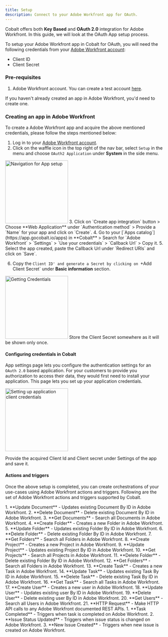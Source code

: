 ```yaml
---
title: Setup
description: Connect to your Adobe Workfront app for OAuth.
---
```

Cobalt offers both **Key Based** and **OAuth 2.0** integration for Adobe Workfront. In this guide, we will look at the OAuth App setup process.

To setup your Adobe Workfront app in Cobalt for OAuth, you will need the following credentials from your [Adobe Workfront account](https://business.adobe.com/in/products/workfront/login.html):
- Client ID
- Client Secret

### Pre-requisites

1. Adobe Workfront account. You can create a test account [here](https://forms.office.com/pages/responsepage.aspx?id=Wht7-jR7h0OUrtLBeN7O4QITwtQrafJLqrB15dCBC2xUQkxLMVhISzhZM0pZV1VQQzRWRTBVNDFDMy4u).

<Info>If you haven't already created an app in Adobe Workfront, you'd need to create one.</Info>

### Creating an app in Adobe Workfront

To create a Adobe Workfront app and acquire the above mentioned credentials, please follow the steps mentioned below:

1. Log in to your [Adobe Workfront account](https://business.adobe.com/in/products/workfront/login.html).
2. Click on the waffle icon in the top right of the nav bar, select `Setup` in the menu and choose `OAuth2 Application` under **System** in the side menu.
<img height="200" src="/images/Adobeworkfront/workfront_navigation.png" alt="Navigation for App setup"/>
3. Click on `Create app integration` button > Choose **Web Application** under `Authentication method` > Provide a `Name` for your app and click on `Create`.
4. Go to your [`Apps catalog`](https://app.gocobalt.io/apps) in **Cobalt** > Search for `Adobe Workfront` > `Settings` > `Use your credentials` > `Callback Url` > Copy it.
5. Select the app created, paste the Callback Url under `Redirect URls` and click on `Save`.

6. Copy the `Client ID' and generate a Secret by clicking on `+Add Client Secret` under **Basic information** section.
<img height="200" src="/images/Adobeworkfront/workfront_credentials.png" alt="Getting Credentials"/>

<Note>
Store the Client Secret somewhere as it will be shown only once.
</Note>

#### Configuring credentials in Cobalt
App settings page lets you configure the authentication settings for an `OAuth 2.0` based application. For your customers to provide you authorization to access their data,
they would first need to install your application. This page lets you set up your application credentials.

<img height="200" src="/images/Adobeworkfront/workfront_cobalt.png" alt="Setting up application client credentials"/>

Provide the acquired Client Id and Client secret under Settings of the app and save it.

#### Actions and triggers
Once the above setup is completed, you can create orchestrations of your use-cases using Adobe Workfront actions and triggers. Following are the set of Adobe Workfront actions and triggers
supported by Cobalt.

<Tabs>
  <Tab title="Actions">
  <AccordionGroup>
  <Accordion title="Document">
     1. **Update Document** - Updates existing Document By ID in Adobe Workfront.
     2. **Delete Document** - Delete existing Document By ID in Adobe Workfront.
     3. **Get Documents** - Search all Documents in Adobe Workfront.
     </Accordion>
     <Accordion title="Folder">
     4. **Create Folder** - Creates a new Folder in Adobe Workfront.
     5. **Update Folder** - Updates existing Folder By ID in Adobe Workfront.
     6. **Delete Folder** - Delete existing Folder By ID in Adobe Workfront.
     7. **Get Folders** - Search all Folders in Adobe Workfront.
      </Accordion>
     <Accordion title="Project">
     8. **Create Project** - Creates a new Project in Adobe Workfront.
     9. **Update Project** - Updates existing Project By ID in Adobe Workfront.
     10. **Get Projects** - Search all Projects in Adobe Workfront.
     11. **Delete Folder** - Delete existing Folder By ID in Adobe Workfront.
     12. **Get Folders** - Search all Folders in Adobe Workfront.
      </Accordion>
    <Accordion title="Task">
     13. **Create Task** - Creates a new Task in Adobe Workfront.
     14. **Update Task** - Updates existing Task By ID in Adobe Workfront.
     15. **Delete Task** - Delete existing Task By ID in Adobe Workfront.
     16. **Get Task** - Search all Tasks in Adobe Workfront.
    </Accordion>
    <Accordion title="User">
     17. **Create User** - Creates a new user in Adobe Workfront.
     18. **Update User** - Updates existing user By ID in Adobe Workfront.
     19. **Delete User** - Delete existing user By ID in Adobe Workfront.
     20. **Get Users** - Search all Users in Adobe Workfront.
    </Accordion>
     <Accordion title="Others">
     21. **HTTP Request** - Make HTTP API calls to any Adobe Workfront documented REST APIs.
      </Accordion>
    </AccordionGroup>
  </Tab>
  
  <Tab title="Triggers">
         1. **Task Completed** - Triggers when task is completed on Adobe Workfront.
         2. **Issue Status Updated** - Triggers when issue status is changed on Adobe Workfront.
         3. **New Issue Created** - Triggers when new issue is created on Adobe Workfront.
  </Tab>
</Tabs>